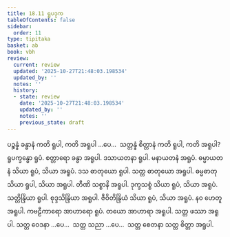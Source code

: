 ```yaml
---
title: 18.11 ရူပဒုက
tableOfContents: false
sidebar:
  order: 11
type: tipitaka
basket: ab
book: vbh
review:
  current: review
  updated: '2025-10-27T21:48:03.198534'
  updated_by: ''
  notes: ''
  history:
  - state: review
    date: '2025-10-27T21:48:03.198534'
    updated_by: ''
    notes: ''
    previous_state: draft
---
```



<ReviewStatus review={frontmatter.review} showDetails={true} />

<HypothesisAnnotation frontmatter={frontmatter} />

<DynamicBreadcrumb />

<Division number="1043" book="vbh" e="ch" v="30" p="452">

<Paragraph number="3251" book="vbh">
ပဉ္စန္နံ ခန္ဓာနံ ကတိ ရူပါ, ကတိ အရူပါ …ပေ…  သတ္တန္နံ စိတ္တာနံ ကတိ ရူပါ, ကတိ အရူပါ?
</Paragraph>

<Paragraph number="3252" book="vbh">
ရူပက္ခန္ဓော ရူပံ. စတ္တာရော ခန္ဓာ အရူပါ. ဒသာယတနာ ရူပါ. မနာယတနံ အရူပံ. ဓမ္မာယတနံ သိယာ ရူပံ, သိယာ အရူပံ. ဒသ ဓာတုယော ရူပါ. သတ္တ ဓာတုယော အရူပါ. ဓမ္မဓာတု သိယာ ရူပါ, သိယာ အရူပါ. တီဏိ သစ္စာနိ အရူပါ. ဒုက္ခသစ္စံ သိယာ ရူပံ, သိယာ အရူပံ. သတ္တိန္ဒြိယာ ရူပါ. စုဒ္ဒသိန္ဒြိယာ အရူပါ. ဇီဝိတိန္ဒြိယံ သိယာ ရူပံ, သိယာ အရူပံ. နဝ ဟေတူ အရူပါ. ကဗဠီကာရော အာဟာရော ရူပံ. တယော အာဟာရာ အရူပါ. သတ္တ ဖဿာ အရူပါ. သတ္တ ဝေဒနာ …ပေ…  သတ္တ သညာ …ပေ…  သတ္တ စေတနာ သတ္တ စိတ္တာ အရူပါ.
</Paragraph>
</Division>